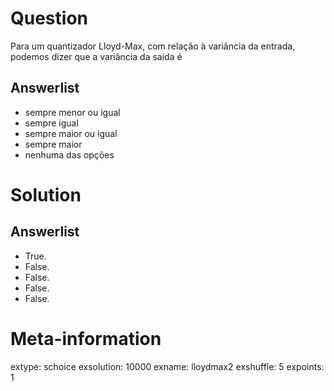 Question
========
Para um quantizador Lloyd-Max, com relação à variância da entrada, podemos dizer que a variância da saída é

Answerlist
----------
* sempre menor ou igual
* sempre igual
* sempre maior ou igual
* sempre maior
* nenhuma das opções

Solution
========

Answerlist
----------
* True.
* False.
* False.
* False.
* False.

Meta-information
================
extype: schoice
exsolution: 10000
exname: lloydmax2
exshuffle: 5
expoints: 1

